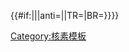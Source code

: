 <noinclude>
{{核素模板}}
[[Category:核素模板]]
</noinclude><includeonly>{{#if:{{CheckElement|nocategory={{{nocategory|}}}|link={{{link|}}}|{{{1}}}|{{{2|}}}|{{{3|}}}}}|{{CheckElement|nocategory={{{nocategory|}}}|link={{{link|}}}|{{{1}}}|{{{2|}}}|{{{3|}}}}}|{{PhysicsParticle   |link={{#if:{{{link|}}}|{{LinkForElement|nocategory={{{nocategory|}}}|{{{1}}}|{{{2|}}}|{{{3|}}}}}}}|anti={{{anti|}}}|{{SymbolForElement|nocategory={{{nocategory|}}}|{{{1}}}}}|TR={{{charge|}}}|BR={{{q|}}}}}}}</includeonly>